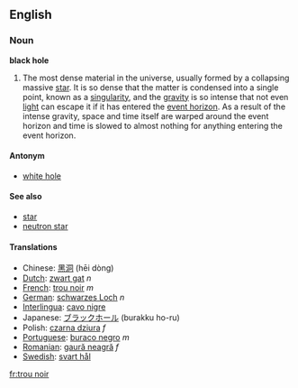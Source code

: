 ==English==
===Noun===

'''black hole'''

#The most dense material in the universe, usually formed by a collapsing massive [[star]].  It is so dense that the matter is condensed into a single point, known as a [[singularity]], and the [[gravity]] is so intense that not even [[light]] can escape it if it has entered the [[event horizon]].  As a result of the intense gravity, space and time itself are warped around the event horizon and time is slowed to almost nothing for anything entering the event horizon.

====Antonym====
*[[white hole]]

====See also====
*[[star]]
*[[neutron star]]

====Translations====
*Chinese: [[黑洞]] (hēi dòng)
*[[Dutch]]: [[zwart gat]] ''n''
*[[French]]: [[trou noir]] ''m''
*[[German]]: [[schwarzes Loch]] ''n''
*[[Interlingua]]: [[cavo nigre]]
*Japanese: [[ブラックホール]] (burakku ho-ru)
*Polish: [[czarna dziura]] ''f''
*[[Portuguese]]: [[buraco negro]] ''m''
*[[Romanian]]: [[gaură neagră]] ''f''
*[[Swedish]]: [[svart hål]]

[[fr:trou noir]]